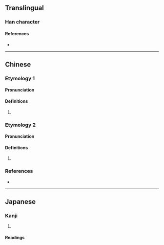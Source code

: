 {{character info}}
==Translingual==

===Han character===
{{Han char|rn=46|rad=山|as=17|sn=20|four=29766|canj=UFFR|ids=⿰山營}}

====References====
* {{Han ref|kx=0322.190|dkj=08613|dj=0622.300|hdz=10806.160|uh=5DC6|ud=24006|bh=F444|bd=62532}}

----

==Chinese==

===Etymology 1===
{{zh-forms}}

====Pronunciation====
{{zh-pron
|m=yíng
|c=jing4
|cat=
}}

====Definitions====
{{zh-hanzi}}

# {{zh-only|岭巆}}

===Etymology 2===
{{zh-forms}}

====Pronunciation====
{{zh-pron
|m=hōng
|c=
|cat=
}}

====Definitions====
{{zh-hanzi}}

# {{zh-alt-form|訇}}

===References===
* {{R:yue:mfccd}}

----

==Japanese==

===Kanji===
{{ja-kanji|grade=|rs=山17}}

# {{rfdef|ja|sort=山17}}

====Readings====
{{ja-readings
|on=こう, けい, ぎょう<ぎやう
|kun=
}}